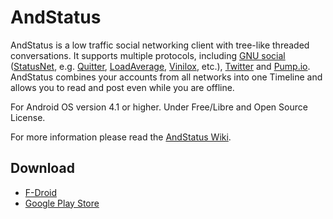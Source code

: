 = AndStatus =

AndStatus is a low traffic social networking client with tree-like threaded conversations.
It supports multiple protocols, including [http://gnu.io/social/ GNU social] ([http://status.net/ StatusNet], e.g. [https://quitter.se/ Quitter], [https://loadaverage.org/ LoadAverage], [https://status.vinilox.eu/ Vinilox], etc.), [https://twitter.com Twitter] and [http://pump.io Pump.io].
AndStatus combines your accounts from all networks into one Timeline and allows you to read and post even while you are offline.

For Android OS version 4.1 or higher.
Under Free/Libre and Open Source License.

For more information please read the [https://github.com/andstatus/andstatus/wiki AndStatus Wiki]. 

== Download ==

* [https://f-droid.org/repository/browse/?fdid=org.andstatus.app F-Droid]
* [https://play.google.com/store/apps/details?id=org.andstatus.app Google Play Store]
